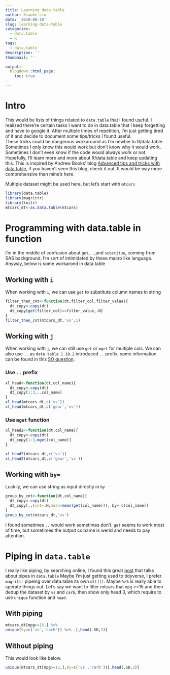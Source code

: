 ```yaml
---
title: Learning data.table
author: Xiaoke Liu
date: '2019-08-19'
slug: learning-data-table
categories:
  - data.table
  - R
tags:
  - data.table
description: ''
thumbnail: ''

output:
  blogdown::html_page:
    toc: true

---
```


# Intro  
This would be lists of things related to `data.table` that I found useful. I realized there’re certain tasks I want to do in data.table that I keep forgetting and have to google it. After multiple times of repetition, I’m just getting tired of it and decide to document some tips/tricks I found useful.  
These tricks could be dangerous workaround as I'm newbie to R/data.table. Sometimes I only know this would work but don't know why it would work. Sometimes I don't even know if the code would always work or not. Hopefully, I'll learn more and more about R/data.table and keep updating this. 
This is inspired by Andrew Books’ blog [Advanced tips and tricks with data.table]( http://brooksandrew.github.io/simpleblog/articles/advanced-data-table/), if you haven't seen this blog, check it out. It would be way more comprehensive than mine's here.

Multiple dataset might be used here, but let's start with `mtcars`
```r
library(data.table)
library(magrittr)
library(knitr)
mtcars_dt<-as.data.table(mtcars)
```

# Programming with data.table in function  
I'm in the middle of confusion about `get`,`..`,and `substitue`, comimg from SAS background, I'm sort of intimidated by these macro like language.  
Anyway, below is some workarond in data.table  

## Working with `i` 
When working with `i`, we can use `get` to substitute column names in string
```r
filter_then_cnt<-function(dt,filter_col,filter_value){
  dt_copy<-copy(dt)
  dt_copy[get(filter_col)==filter_value,.N]
}
filter_then_cnt(mtcars_dt,'vs',1)
```
## Working with `j` {.tabset}
When working with `j`, we can still use `get` or `mget` for multiple cols. We can also use `..` as `data.table 1.10.2` introduced `..` prefix, some information can be found in this [SO question](https://stackoverflow.com/questions/45380628/why-does-work-to-pass-column-names-in-a-character-vector-variable). 

### Use `..` prefix
```r
xl_head<-function(dt,col_name){
  dt_copy<-copy(dt)
  dt_copy[1:3,..col_name]
}
xl_head(mtcars_dt,c('vs')) 
xl_head(mtcars_dt,c('gear','vs')) 
```
### Use `mget` function
```r
xl_head2<-function(dt,col_name){
  dt_copy<-copy(dt)
  dt_copy[1:3,mget(col_name)]
}

xl_head2(mtcars_dt,c('vs')) 
xl_head2(mtcars_dt,c('gear','vs')) 

```

## Working with `by=`  
Luckily, we can use string as input directly in `by` 
```r
group_by_cnt<-function(dt,col_name){
  dt_copy<-copy(dt)
  dt_copy[,.(cnt=.N,mean=mean(get(col_name))), by= c(col_name)]
}
group_by_cnt(mtcars_dt,'vs')
```

I found sometimes `..` would work sometimes don't. `get` seems to work most of time, but sometimes the output colname is werid and needs to pay attention. 

# Piping in `data.table` {.tabset}  
I really like piping, by searching online, I found this great [post](https://www.gl-li.com/2017/07/25/compare-data.table-pipes-and-magrittr-pipes/) that talks about pipes in `data.table` 
Maybe I'm just getting used to tidyverse, I prefer `magrittr` pipeing over data.table its own `dt[][]`. Maybe `%>%` is really able to sperate things out. 
Let's say we want to filter mtcars that `mpg` >=15 and then dedup the dataset by `vs` and `carb`, then show only head 3, which require to use `unique` function and `head`. 


## With piping
```r
mtcars_dt[mpg>=15,] %>% 
unique(by=c('vs','carb')) %>% .[,head(.SD,3)]
``` 

## Without piping 
This would look like below.
```r
unique(mtcars_dt[mpg>=15,],by=c('vs','carb'))[,head(.SD,3)]
```






